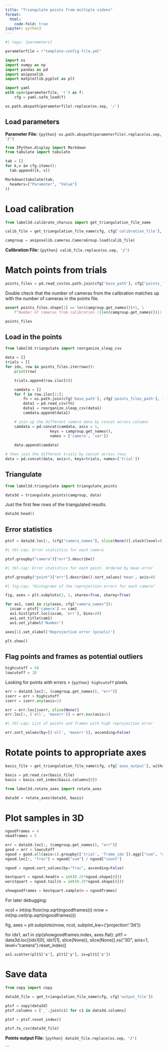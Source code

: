 ```yaml
---
title: "Triangulate points from multiple videos"
format:
  html:
    code-fold: true
jupyter: python3
---
```



```python
#| tags: [parameters]

parameterfile = r"template-config-file.yml"
```


```python
import os
import numpy as np
import pandas as pd
import aniposelib
import matplotlib.pyplot as plt
```


```python
import yaml
with open(parameterfile, 'r') as f:
    cfg = yaml.safe_load(f)
```

```python
os.path.abspath(parameterfile).replace(os.sep, '/')
```

## Load parameters

**Parameter File:** `{python} os.path.abspath(parameterfile).replace(os.sep, '/')`

```python
from IPython.display import Markdown
from tabulate import tabulate

tab = []
for k,v in cfg.items():
  tab.append([k, v])

Markdown(tabulate(tab,
  headers=["Parameter", "Value"]
))
```

# Load calibration


```python
from label3d.calibrate_charuco import get_triangulation_file_name

calib_file = get_triangulation_file_name(cfg, cfg['calibration_file'], withdate=False)

camgroup = aniposelib.cameras.CameraGroup.load(calib_file)
```

**Calibration File:** `{python} calib_file.replace(os.sep, '/')`

# Match points from trials

```python
points_files = pd.read_csv(os.path.join(cfg['base_path'], cfg["points_files_list"]))
```

Double check that the number of cameras from the calibration matches up with the number of cameras in the points file.
```python
assert points_files.shape[1] == len(camgroup.get_names())+1, \
    f"Number of cameras from calibration ({len(camgroup.get_names())}) doesn't match number of cameras in points file ({points_files.shape[1]-1})"
```


```python
points_files
```


## Load in the points

```python
from label3d.triangulate import reorganize_sleap_csv

data = []
trials = []
for idx, row in points_files.iterrows():
    print(row)

    trials.append(row.iloc[0])

    camdata = []
    for f in row.iloc[1:]:
        fn = os.path.join(cfg['base_path'], cfg['points_files_path'], f)
        data1 = pd.read_csv(fn)
        data1 = reorganize_sleap_csv(data1)
        camdata.append(data1)

    # join up the different camera data by concat across columns
    camdata = pd.concat(camdata, axis = 1, 
                    keys = camgroup.get_names(), 
                    names = ['camera', 'var'])
    
    data.append(camdata)

# then join the different trials by concat across rows
data = pd.concat(data, axis=0, keys=trials, names=['trial'])
```


## Triangulate

```python
from label3d.triangulate import triangulate_points

data3d = triangulate_points(camgroup, data)
```


Just the first few rows of the triangulated results.

```python
data3d.head()
```


## Error statistics

```python
ptsf = data3d.loc[:, (cfg["camera_names"], slice(None))].stack(level=0, future_stack=True).reset_index()
```


```python
#| tbl-cap: Error statistics for each camera

ptsf.groupby("camera")["err"].describe()
```

```python
#| tbl-cap: Error statistics for each point. Ordered by mean error

ptsf.groupby("point")["err"].describe().sort_values('mean', axis=0)
```

```python
#| fig-cap: "Histograms of the reprojection errors for each camera"

fig, axes = plt.subplots(2, 1, sharex=True, sharey=True)

for ax1, cam1 in zip(axes, cfg["camera_names"]):
  iscam = ptsf['camera'] == cam1
  ax1.hist(ptsf.loc[iscam, 'err'], bins=20)
  ax1.set_title(cam1)
  ax1.set_ylabel('Number')

axes[1].set_xlabel('Reprojection error (pixels)')

plt.show()
```


## Flag points and frames as potential outliers

```python
highcutoff = 50
lowcutoff = 10
```

Looking for points with errors > `{python} highcutoff` pixels.


```python
err = data3d.loc[:, (camgroup.get_names(), "err")]
iserr = err > highcutoff
iserr = iserr.any(axis=1)

err = err.loc[iserr, slice(None)]
err.loc[:, ('all', 'maxerr')] = err.max(axis=1)
```

```python
#| tbl-cap: List of points and frames with high reprojection error

err.sort_values(by=[('all', 'maxerr')], ascending=False)
```

# Rotate points to appropriate axes

```python
basis_file = get_triangulation_file_name(cfg, cfg['axes_output'], withdate=False)

basis = pd.read_csv(basis_file)
basis = basis.set_index(basis.columns[0])
```

```python
from label3d.rotate_axes import rotate_axes

data3d = rotate_axes(data3d, basis)
```

# Plot samples in 3D

```python
ngoodframes = 4
nbadframes = 5
```

```python
err = data3d.loc[:, (camgroup.get_names(), "err")]
good = err < lowcutoff
ngood = good.all(axis=1).groupby(['trial', 'frame_idx']).agg(["sum", "count"])
ngood.loc[:, "frac"] = ngood["sum"] / ngood["count"]

ngood = ngood.sort_values(by="frac", ascending=False)
```


```python
bestquart = ngood.head(n = int(0.25*ngood.shape[0]))
worstquart = ngood.tail(n = int(0.25*ngood.shape[0]))

showgoodframes = bestquart.sample(n = ngoodframes)
```


For later debugging:

ncol = int(np.floor(np.sqrt(ngoodframes)))
nrow = int(np.ceil(np.sqrt(ngoodframes)))

fig, axes = plt.subplots(nrow, ncol, subplot_kw={'projection':'3d'})

for idx1, ax1 in zip(showgoodframes.index, axes.flat):
    plt1 = data3d.loc[(idx1[0], idx1[1], slice(None)), slice(None)].xs("3D", axis=1, level="camera").reset_index()

    ax1.scatter(plt1['x'], plt1['y'], zs=plt1['z'])

# Save data

```python
from copy import copy

data3d_file = get_triangulation_file_name(cfg, cfg['output_file'])

ptsf = copy(data3d)
ptsf.columns = ['_'.join(c1) for c1 in data3d.columns]

ptsf = ptsf.reset_index()

ptsf.to_csv(data3d_file)
```

**Points output File:** `{python} data3d_file.replace(os.sep, '/')`

```